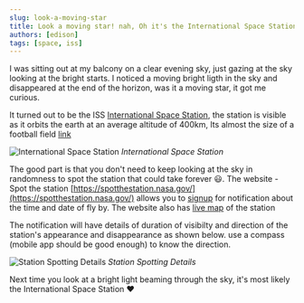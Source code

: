 ```yaml
---
slug: look-a-moving-star
title: Look a moving star! nah, Oh it's the International Space Station
authors: [edison]
tags: [space, iss]
---
```


I was sitting out at my balcony on a clear evening sky, just gazing at the sky looking at the bright starts. I noticed a moving bright ligth in the sky and disappeared at the end of the horizon, was it a moving star, it got me curious.

It turned out to be the ISS [International Space Station](https://www.nasa.gov/reference/international-space-station/), the station is visible as it orbits the earth at an average altitude of 400km, Its almost the size of a football field [link](https://www.nasa.gov/image-article/comparison-of-size-of-international-space-station/)

![International Space Station](./img/iss.jpg)
*International Space Station*

The good part is that you don't need to keep looking at the sky in randomness to spot the station that could take forever 😃. The website - Spot the station  [https://spotthestation.nasa.gov/](https://spotthestation.nasa.gov/) allows you to [signup](https://spotthestation.nasa.gov/signup.cfm) for notification about the time and date of fly by. The website also has [live map](https://spotthestation.nasa.gov/tracking_map.cfm) of the station

The notification will have details of duration of visibilty and direction of the station's appearance and disappearance as shown below. use a compass (mobile app should be good enough) to know the direction.

![Station Spotting Details](./img/iss-spotting-info.PNG)
*Station Spotting Details*

Next time you look at a bright light beaming through the sky, it's most likely the International Space Station ❤️
